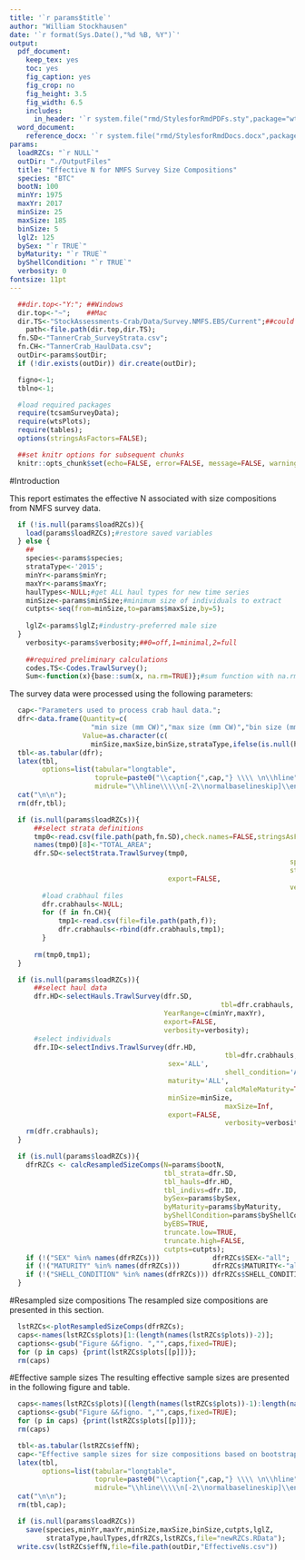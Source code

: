 ```yaml
---
title: '`r params$title`'
author: "William Stockhausen"
date: '`r format(Sys.Date(),"%d %B, %Y")`'
output:
  pdf_document:
    keep_tex: yes
    toc: yes
    fig_caption: yes
    fig_crop: no
    fig_height: 3.5
    fig_width: 6.5
    includes:
      in_header: '`r system.file("rmd/StylesforRmdPDFs.sty",package="wtsUtilities")`'
  word_document:
    reference_docx: '`r system.file("rmd/StylesforRmdDocs.docx",package="wtsUtilities")`'
params:
  loadRZCs: "`r NULL`"
  outDir: "./OutputFiles"
  title: "Effective N for NMFS Survey Size Compositions"
  species: "BTC"
  bootN: 100
  minYr: 1975
  maxYr: 2017
  minSize: 25
  maxSize: 185
  binSize: 5
  lglZ: 125
  bySex: "`r TRUE`"
  byMaturity: "`r TRUE`"
  byShellCondition: "`r TRUE`"
  verbosity: 0
fontsize: 11pt
---
```


```r
  ##dir.top<-"Y:"; ##Windows
  dir.top<-"~";    ##Mac
  dir.TS<-"StockAssessments-Crab/Data/Survey.NMFS.EBS/Current";##could be an input
	path<-file.path(dir.top,dir.TS);
  fn.SD<-"TannerCrab_SurveyStrata.csv";
  fn.CH<-"TannerCrab_HaulData.csv";
  outDir<-params$outDir;
  if (!dir.exists(outDir)) dir.create(outDir);

  figno<-1;
  tblno<-1;

  #load required packages
  require(tcsamSurveyData);
  require(wtsPlots);
  require(tables);
  options(stringsAsFactors=FALSE);

  ##set knitr options for subsequent chunks
  knitr::opts_chunk$set(echo=FALSE, error=FALSE, message=FALSE, warning=FALSE, concordance=TRUE, dpi=300);
```

\listoftables

\listoffigures

\clearpage

#Introduction

This report estimates the effective N associated with size compositions from NMFS survey data.

```r
  if (!is.null(params$loadRZCs)){
    load(params$loadRZCs);#restore saved variables
  } else {
    ##
    species<-params$species;
    strataType<-'2015';
    minYr<-params$minYr;
    maxYr<-params$maxYr;
  	haulTypes<-NULL;#get ALL haul types for new time series
  	minSize<-params$minSize;#minimum size of individuals to extract
  	cutpts<-seq(from=minSize,to=params$maxSize,by=5);
  
    lglZ<-params$lglZ;#industry-preferred male size
  }
    verbosity<-params$verbosity;##0=off,1=minimal,2=full
      
    ##required preliminary calculations
    codes.TS<-Codes.TrawlSurvey();
    Sum<-function(x){base::sum(x, na.rm=TRUE)};#sum function with na.rm=TRUE
```

The survey data were processed using the following parameters: 

```r
  cap<-"Parameters used to process crab haul data.";
  dfr<-data.frame(Quantity=c(
                    "min size (mm CW)","max size (mm CW)","bin size (mm CW)","strata type","haul types"),
                  Value=as.character(c(
                    minSize,maxSize,binSize,strataType,ifelse(is.null(haulTypes),"all",haulTypes))),stringsAsFactors=FALSE);
  tbl<-as.tabular(dfr);
  latex(tbl,
        options=list(tabular="longtable",
                     toprule=paste0("\\caption{",cap,"} \\\\ \n\\hline"),
                     midrule="\\hline\\\\\n[-2\\normalbaselineskip]\\endhead\\hline\\endfoot\\\\"));
  cat("\n\n");
  rm(dfr,tbl);
```

```r
  if (is.null(params$loadRZCs)){
      ##select strata definitions
      tmp0<-read.csv(file.path(path,fn.SD),check.names=FALSE,stringsAsFactors=FALSE)[,1:8];
      names(tmp0)[8]<-"TOTAL_AREA";
      dfr.SD<-selectStrata.TrawlSurvey(tmp0,
      																 species=species,
      																 strataType=strataType,
                                       export=FALSE,
      																 verbosity=verbosity);
  		#load crabhaul files
  		dfr.crabhauls<-NULL;
  		for (f in fn.CH){
  			tmp1<-read.csv(file=file.path(path,f));
  			dfr.crabhauls<-rbind(dfr.crabhauls,tmp1);
  		}
  
      rm(tmp0,tmp1);
  }
```

```r
  if (is.null(params$loadRZCs)){
      ##select haul data
      dfr.HD<-selectHauls.TrawlSurvey(dfr.SD,
      								                tbl=dfr.crabhauls,
                                      YearRange=c(minYr,maxYr),
                                      export=FALSE,
                                      verbosity=verbosity);
      #select individuals
      dfr.ID<-selectIndivs.TrawlSurvey(dfr.HD,
      								                 tbl=dfr.crabhauls,
                                       sex='ALL',
      								                 shell_condition='ALL',
                                       maturity='ALL',
      								                 calcMaleMaturity=TRUE,
                                       minSize=minSize,
      								                 maxSize=Inf,
                                       export=FALSE,
      								                 verbosity=verbosity);
    rm(dfr.crabhauls);
  }
```

```r
  if (is.null(params$loadRZCs)){
    dfrRZCs <- calcResampledSizeComps(N=params$bootN,
                                      tbl_strata=dfr.SD,
                                      tbl_hauls=dfr.HD,
                                      tbl_indivs=dfr.ID,
                                      bySex=params$bySex,
                                      byMaturity=params$byMaturity,
                                      byShellCondition=params$byShellCondition,
                                      byEBS=TRUE,
                                      truncate.low=TRUE,
                                      truncate.high=FALSE,
                                      cutpts=cutpts);
    if (!("SEX" %in% names(dfrRZCs)))             dfrRZCs$SEX<-"all";
    if (!("MATURITY" %in% names(dfrRZCs)))        dfrRZCs$MATURITY<-"all";
    if (!("SHELL_CONDITION" %in% names(dfrRZCs))) dfrRZCs$SHELL_CONDITION<-"all";
  }
```

#Resampled size compositions
The resampled size compositions are presented in this section. 

```r
  lstRZCs<-plotResampledSizeComps(dfrRZCs);
  caps<-names(lstRZCs$plots)[1:(length(names(lstRZCs$plots))-2)];
  captions<-gsub("Figure &&figno. ","",caps,fixed=TRUE);
  for (p in caps) {print(lstRZCs$plots[[p]])};
  rm(caps)
```

\clearpage

#Effective sample sizes
The resulting effective sample sizes are presented in the following figure and table.

```r
  caps<-names(lstRZCs$plots)[(length(names(lstRZCs$plots))-1):length(names(lstRZCs$plots))];
  captions<-gsub("Figure &&figno. ","",caps,fixed=TRUE);
  for (p in caps) {print(lstRZCs$plots[[p]])};
  rm(caps)
```

\clearpage


```r
  tbl<-as.tabular(lstRZCs$effN);
  cap<-"Effective sample sizes for size compositions based on bootstrap resampling."
  latex(tbl,
        options=list(tabular="longtable",
                     toprule=paste0("\\caption{",cap,"} \\\\ \n\\hline"),
                     midrule="\\hline\\\\\n[-2\\normalbaselineskip]\\endhead\\hline\\endfoot\\\\"));
  cat("\n\n");
  rm(tbl,cap);
```

```r
  if (is.null(params$loadRZCs)) 
    save(species,minYr,maxYr,minSize,maxSize,binSize,cutpts,lglZ,
         strataType,haulTypes,dfrRZCs,lstRZCs,file="newRZCs.RData");
  write.csv(lstRZCs$effN,file=file.path(outDir,"EffectiveNs.csv"))
```

